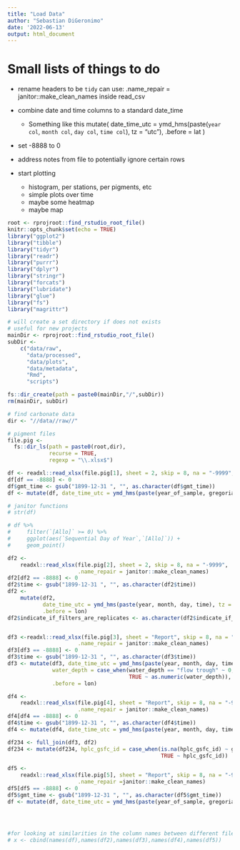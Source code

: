 ```yaml
---
title: "Load Data"
author: "Sebastian DiGeronimo"
date: '2022-06-13'
output: html_document
---
```


# Small lists of things to do
* rename headers to be `tidy`
    can use: .name_repair = janitor::make_clean_names inside read_csv
    
* combine date and time columns to a standard date_time
    - Something like this
     mutate(
    date_time_utc = ymd_hms(paste(`year col`, `month col`, `day col`, `time col`), tz = "utc"),
    .before = lat
  )
  
* set -8888 to 0
* address notes from file to potentially ignore certain rows 
* start plotting
    * histogram, per stations, per pigments, etc
    * simple plots over time
    * maybe some heatmap
    * maybe map

```r
root <- rprojroot::find_rstudio_root_file()
knitr::opts_chunk$set(echo = TRUE)
library("ggplot2")
library("tibble")
library("tidyr")
library("readr")
library("purrr")
library("dplyr")
library("stringr")
library("forcats")
library("lubridate")
library("glue")
library("fs")
library("magrittr")
```

```r
# will create a set directory if does not exists
# useful for new projects
mainDir <- rprojroot::find_rstudio_root_file()
subDir <-
    c("data/raw",
      "data/processed",
      "data/plots",
      "data/metadata",
      "Rmd",
      "scripts")

fs::dir_create(path = paste0(mainDir,"/",subDir))
rm(mainDir, subDir)
```


```r
# find carbonate data
dir <- "//data//raw//"

# pigment files
file.pig <-
  fs::dir_ls(path = paste0(root,dir),
             recurse = TRUE,
             regexp = "\\.xlsx$")

```

```r
df <- readxl::read_xlsx(file.pig[1], sheet = 2, skip = 8, na = "-9999", .name_repair = janitor::make_clean_names)
df[df == -8888] <- 0
df$gmt_time <- gsub("1899-12-31 ", "", as.character(df$gmt_time))
df <- mutate(df, date_time_utc = ymd_hms(paste(year_of_sample, gregorian_month, day_of_gregorian_month, gmt_time), tz = "utc"), .before = longitude)

# janitor functions
# str(df)

# df %>%
#     filter(`[Allo]` >= 0) %>%
#     ggplot(aes(`Sequential Day of Year`,`[Allo]`)) +
#     geom_point()
```

```r
df2 <- 
    readxl::read_xlsx(file.pig[2], sheet = 2, skip = 8, na = "-9999", 
                      .name_repair = janitor::make_clean_names)
df2[df2 == -8888] <- 0
df2$time <- gsub("1899-12-31 ", "", as.character(df2$time))
df2 <-
    mutate(df2,
           date_time_utc = ymd_hms(paste(year, month, day, time), tz = "utc"),
           .before = lon)
df2$indicate_if_filters_are_replicates <- as.character(df2$indicate_if_filters_are_replicates)


df3 <-readxl::read_xlsx(file.pig[3], sheet = "Report", skip = 8, na = "-9999", 
                      .name_repair = janitor::make_clean_names) 
df3[df3 == -8888] <- 0
df3$time <- gsub("1899-12-31 ", "", as.character(df3$time))
df3 <- mutate(df3, date_time_utc = ymd_hms(paste(year, month, day, time), tz = "utc"), 
              water_depth = case_when(water_depth == "flow trough" ~ 0,
                                      TRUE ~ as.numeric(water_depth)),
              .before = lon) 

df4 <- 
    readxl::read_xlsx(file.pig[4], sheet = "Report", skip = 8, na = "-9999", 
                      .name_repair = janitor::make_clean_names)
df4[df4 == -8888] <- 0
df4$time <- gsub("1899-12-31 ", "", as.character(df4$time))
df4 <- mutate(df4, date_time_utc = ymd_hms(paste(year, month, day, time), tz = "utc"), .before = lon)

df234 <- full_join(df3, df2)
df234 <- mutate(df234, hplc_gsfc_id = case_when(is.na(hplc_gsfc_id) ~ gsfc_sample_code,
                                                TRUE ~ hplc_gsfc_id))
```
```r
df5 <- 
    readxl::read_xlsx(file.pig[5], sheet = "Report", skip = 8, na = "-9999", 
                      .name_repair =janitor::make_clean_names)
df5[df5 == -8888] <- 0
df5$gmt_time <- gsub("1899-12-31 ", "", as.character(df5$gmt_time))
df <- mutate(df, date_time_utc = ymd_hms(paste(year_of_sample, gregorian_month, day_of_gregorian_month, gmt_time), tz = "utc"), .before = longitude)




#for looking at similarities in the column names between different files
# x <- cbind(names(df),names(df2),names(df3),names(df4),names(df5))
```

